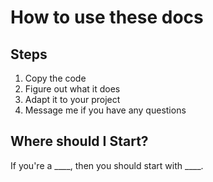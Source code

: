 # How to use these docs

## Steps
1. Copy the code
2. Figure out what it does
3. Adapt it to your project
4. Message me if you have any questions

## Where should I Start?

If you're a ____, then you should start with ____.